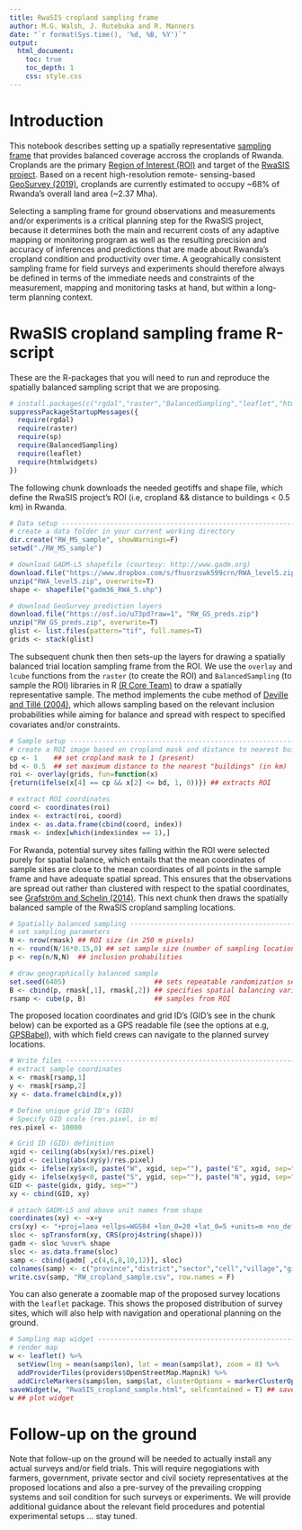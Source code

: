 ```yaml
---
title: RwaSIS cropland sampling frame
author: M.G. Walsh, J. Rutebuka and R. Manners
date: "`r format(Sys.time(), '%d, %B, %Y')`"
output:
  html_document:
    toc: true
    toc_depth: 1
    css: style.css
---
```


# Introduction

This notebook describes setting up a spatially representative [sampling frame](https://en.wikipedia.org/wiki/Sampling_frame) that provides balanced coverage accross the croplands of Rwanda. Croplands are the primary [Region of Interest (ROI)](https://en.wikipedia.org/wiki/Region_of_interest) and target of the [RwaSIS project](https://minagri.prod.risa.rw/updates/news-details/rwanda-launches-soil-information-service-project-to-improve-agriculture-productivity). Based on a recent high-resolution remote- sensing-based [GeoSurvey (2019)](https://osf.io/w5e6c/), croplands are currently estimated to occupy ~68% of Rwanda's overall land area (~2.37 Mha).

Selecting a sampling frame for ground observations and measurements and/or experiments is a critical planning step for the RwaSIS project, because it determines both the main and recurrent costs of any adaptive mapping or monitoring program as well as the resulting precision and accuracy of inferences and predictions that are made about Rwanda's cropland condition and productivity over time. A geograhically consistent sampling frame for field surveys and experiments should therefore always be defined in terms of the immediate needs and constraints of the measurement, mapping and monitoring tasks at hand, but within a long-term planning context.

# RwaSIS cropland sampling frame R-script

These are the R-packages that you will need to run and reproduce the spatially balanced sampling script that we are proposing.

```r
# install.packages(c("rgdal","raster","BalancedSampling","leaflet","htmlwidgets"), dependencies=T)
suppressPackageStartupMessages({
  require(rgdal)
  require(raster)
  require(sp)
  require(BalancedSampling)
  require(leaflet)
  require(htmlwidgets)
})
```

The following chunk downloads the needed geotiffs and shape file, which define the RwaSIS project's ROI (i.e, cropland && distance to buildings < 0.5 km) in Rwanda.

```r
# Data setup --------------------------------------------------------------
# create a data folder in your current working directory
dir.create("RW_MS_sample", showWarnings=F)
setwd("./RW_MS_sample")

# download GADM-L5 shapefile (courtesy: http://www.gadm.org)
download.file("https://www.dropbox.com/s/fhusrzswk599crn/RWA_level5.zip?raw=1", "RWA_level5.zip")
unzip("RWA_level5.zip", overwrite=T)
shape <- shapefile("gadm36_RWA_5.shp")

# download GeoSurvey prediction layers
download.file("https://osf.io/u73pd?raw=1", "RW_GS_preds.zip")
unzip("RW_GS_preds.zip", overwrite=T)
glist <- list.files(pattern="tif", full.names=T)
grids <- stack(glist)
```

The subsequent chunk then then sets-up the layers for drawing a spatially balanced trial location sampling frame from the ROI. We use the `overlay` and `lcube` functions from the `raster` (to create the ROI) and `BalancedSampling` (to sample the ROI) libraries in R [(R Core Team)](https://cran.univ-paris1.fr/web/packages/dplR/vignettes/intro-dplR.pdf) to draw a spatially representative sample. The method implements the cube method of [Deville and Tillé (2004)](https://academic.oup.com/biomet/article-abstract/91/4/893/459329?redirectedFrom=fulltext), which allows sampling based on the relevant inclusion probabilities while aiming for balance and spread with respect to speciﬁed covariates and/or constraints. 

```r
# Sample setup ------------------------------------------------------------
# create a ROI image based on cropland mask and distance to nearest buildings
cp <- 1    ## set cropland mask to 1 (present)
bd <- 0.5  ## set maximum distance to the nearest "buildings" (in km)
roi <- overlay(grids, fun=function(x) 
{return(ifelse(x[4] == cp && x[2] <= bd, 1, 0))}) ## extracts ROI

# extract ROI coordinates
coord <- coordinates(roi)
index <- extract(roi, coord)
index <- as.data.frame(cbind(coord, index))
rmask <- index[which(index$index == 1),]
```

For Rwanda, potential survey sites falling within the ROI were selected purely for spatial balance, which entails that the mean coordinates of sample sites are close to the mean coordinates of all points in the sample frame and have adequate spatial spread. This ensures that the observations are spread out rather than clustered with respect to the spatial coordinates, see [Grafström and Schelin (2014)](https://cran.r-project.org/web/packages/BalancedSampling/index.html). This next chunk then draws the spatially balanced sample of the RwaSIS cropland sampling locations.

```r
# Spatially balanced sampling ---------------------------------------------
# set sampling parameters
N <- nrow(rmask) ## ROI size (in 250 m pixels)
n <- round(N/16*0.15,0) ## set sample size (number of sampling locations)
p <- rep(n/N,N)  ## inclusion probabilities

# draw geographically balanced sample
set.seed(6405)                      ## sets repeatable randomization seed
B <- cbind(p, rmask[,1], rmask[,2]) ## specifies spatial balancing variables
rsamp <- cube(p, B)                 ## samples from ROI
```

The proposed location coordinates and grid ID's (GID's see in the chunk below) can be exported as a GPS readable file (see the options at e.g, [GPSBabel](https://www.gpsbabel.org)), with which field crews can navigate to the planned survey locations.

```r
# Write files -------------------------------------------------------------
# extract sample coordinates
x <- rmask[rsamp,1]
y <- rmask[rsamp,2]
xy <- data.frame(cbind(x,y))

# Define unique grid ID's (GID)
# Specify GID scale (res.pixel, in m)
res.pixel <- 10000

# Grid ID (GID) definition
xgid <- ceiling(abs(xy$x)/res.pixel)
ygid <- ceiling(abs(xy$y)/res.pixel)
gidx <- ifelse(xy$x<0, paste("W", xgid, sep=""), paste("E", xgid, sep=""))
gidy <- ifelse(xy$y<0, paste("S", ygid, sep=""), paste("N", ygid, sep=""))
GID <- paste(gidx, gidy, sep="")
xy <- cbind(GID, xy)

# attach GADM-L5 and above unit names from shape
coordinates(xy) <- ~x+y
crs(xy) <- "+proj=laea +ellps=WGS84 +lon_0=20 +lat_0=5 +units=m +no_defs"
sloc <- spTransform(xy, CRS(proj4string(shape)))
gadm <- sloc %over% shape
sloc <- as.data.frame(sloc)
samp <- cbind(gadm[ ,c(4,6,8,10,12)], sloc)
colnames(samp) <- c("province","district","sector","cell","village","gid","lon","lat")
write.csv(samp, "RW_cropland_sample.csv", row.names = F)
```

You can also generate a zoomable map of the proposed survey locations with the `leaflet` package. This shows the proposed distribution of survey sites, which will also help with navigation and operational planning on the ground.

```r
# Sampling map widget -----------------------------------------------------
# render map
w <- leaflet() %>%
  setView(lng = mean(samp$lon), lat = mean(samp$lat), zoom = 8) %>%
  addProviderTiles(providers$OpenStreetMap.Mapnik) %>%
  addCircleMarkers(samp$lon, samp$lat, clusterOptions = markerClusterOptions())
saveWidget(w, "RwaSIS_cropland_sample.html", selfcontained = T) ## save widget
w ## plot widget 
```

# Follow-up on the ground

Note that follow-up on the ground will be needed to actually install any actual surveys and/or field trials. This will require negogiations with farmers, government, private sector and civil society representatives at the proposed locations and also a pre-survey of the prevailing cropping systems and soil condition for such surveys or experiments. We will provide additional guidance about the relevant field procedures and potential experimental setups ... stay tuned.

